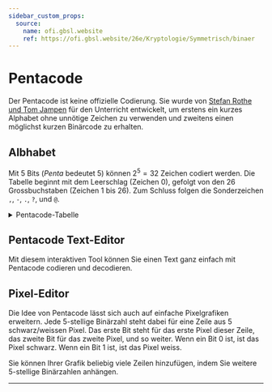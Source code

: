```yaml
---
sidebar_custom_props:
  source:
    name: ofi.gbsl.website
    ref: https://ofi.gbsl.website/26e/Kryptologie/Symmetrisch/binaer
---
```



# Pentacode
Der Pentacode ist keine offizielle Codierung. Sie wurde von [Stefan Rothe und Tom Jampen](https://rothe.io/?b=crypto&p=1349) für den Unterricht entwickelt, um erstens ein kurzes Alphabet ohne unnötige Zeichen zu verwenden und zweitens einen möglichst kurzen Binärcode zu erhalten.

## Albhabet
Mit 5 Bits (_Penta_ bedeutet 5) können $2^5 = 32$ Zeichen codiert werden. Die Tabelle beginnt mit dem Leerschlag (Zeichen $0$), gefolgt von den 26 Grossbuchstaben (Zeichen $1$ bis $26$). Zum Schluss folgen die Sonderzeichen `,`, `-`, `.`, `?`, und `@`.

<details>
  <summary>Pentacode-Tabelle</summary>
  | Buchstabe    | Zahl |   Binär | Buchstabe | Zahl |   Binär |
  |:-------------|-----:|--------:|:----------|-----:|--------:|
  | *Leerschlag* |    0 | `00000` | `P`       |   16 | `10000` |
  | `A`          |    1 | `00001` | `Q`       |   17 | `10001` |
  | `B`          |    2 | `00010` | `R`       |   18 | `10010` |
  | `C`          |    3 | `00011` | `S`       |   19 | `10011` |
  | `D`          |    4 | `00100` | `T`       |   20 | `10100` |
  | `E`          |    5 | `00101` | `U`       |   21 | `10101` |
  | `F`          |    6 | `00110` | `V`       |   22 | `10110` |
  | `G`          |    7 | `00111` | `W`       |   23 | `10111` |
  | `H`          |    8 | `01000` | `X`       |   24 | `11000` |
  | `I`          |    9 | `01001` | `Y`       |   25 | `11001` |
  | `J`          |   10 | `01010` | `Z`       |   26 | `11010` |
  | `K`          |   11 | `01011` | `,`       |   27 | `11011` |
  | `L`          |   12 | `01100` | `-`       |   28 | `11100` |
  | `M`          |   13 | `01101` | `.`       |   29 | `11101` |
  | `N`          |   14 | `01110` | `?`       |   30 | `11110` |
  | `O`          |   15 | `01111` | `@`       |   31 | `11111` |
</details>

## Pentacode Text-Editor
Mit diesem interaktiven Tool können Sie einen Text ganz einfach mit Pentacode codieren und decodieren.
<TextEditor />

## Pixel-Editor
Die Idee von Pentacode lässt sich auch auf einfache Pixelgrafiken erweitern. Jede 5-stellige Binärzahl steht dabei für eine Zeile aus 5 schwarz/weissen Pixel. Das erste Bit steht für das erste Pixel dieser Zeile, das zweite Bit für das zweite Pixel, und so weiter. Wenn ein Bit $0$ ist, ist das Pixel schwarz. Wenn ein Bit $1$ ist, ist das Pixel weiss.

Sie können Ihrer Grafik beliebig viele Zeilen hinzufügen, indem Sie weitere 5-stellige Binärzahlen anhängen.
<PixelEditor />

---
